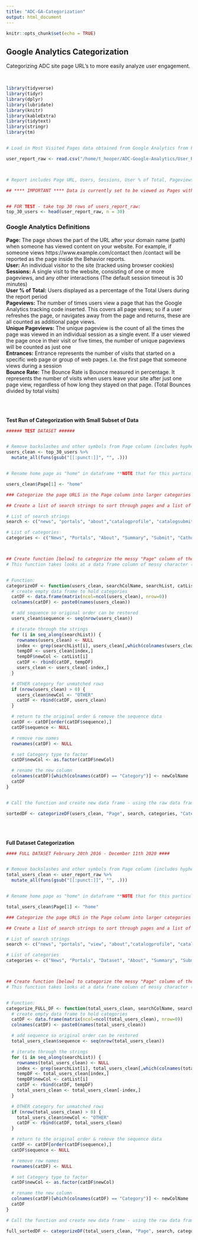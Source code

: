 ```yaml
---
title: "ADC-GA-Categorization"
output: html_document
---
```


```r
knitr::opts_chunk$set(echo = TRUE)
```

## **Google Analytics Categorization**
Categorizing ADC site page URL's to more easily analyze user engagement. 

<br>

```r

library(tidyverse)
library(tidyr)
library(dplyr)
library(lubridate)
library(knitr)
library(kableExtra)
library(tidytext)
library(stringr)
library(tm)



```



```r

# Load in Most Visited Pages data obtained from Google Analytics from February 20, 2016 to December 11, 2020

user_report_raw <- read.csv("/home/t_hooper/ADC-Google-Analytics/User_Report_Feb2016-Dec2020.csv")



# Report includes Page URL, Users, Sessions, User % of Total, Pageviews, Unique Pageviews, Entrances, and Bounce Rate

## **** IMPORTANT **** Data is currently set to be viewed as Pages with the most USERS who visit that page. You can re-order based on Pageviews or Unique Pageviews depending on how you want to visualize the data. 


## FOR TEST - take top 30 rows of users_report_raw:
top_30_users <- head(user_report_raw, n = 30)

```

### **Google Analytics Definitions**
**Page:** The page shows the part of the URL after your domain name (path) when someone has viewed content on your website. For example, if someone views https://www.example.com/contact then /contact will be reported as the page inside the Behavior reports.  
**User:** An individual visitor to the site (tracked using browser cookies)  
**Sessions:** A single visit to the website, consisting of one or more pageviews, and any other interactions (The default session timeout is 30 minutes)  
**User % of Total:** Users displayed as a percentage of the Total Users during the report period  
**Pageviews:** The number of times users view a page that has the Google Analytics tracking code inserted. This covers all page views; so if a user refreshes the page, or navigates away from the page and returns, these are all counted as additional page views.  
**Unique Pageviews:** The unique pageview is the count of all the times the page was viewed in an individual session as a single event. If a user viewed the page once in their visit or five times, the number of unique pageviews will be counted as just one  
**Entrances:** Entrance represents the number of visits that started on a specific web page or group of web pages. I.e. the first page that someone views during a session  
**Bounce Rate:** The Bounce Rate is Bounce measured in percentage. It represents the number of visits when users leave your site after just one page view, regardless of how long they stayed on that page. (Total Bounces divided by total visits)  

<br>
<br>

**Test Run of Categorization with Small Subset of Data**
```r


###### TEST DATASET ######


# Remove backslashes and other symbols from Page column (includes hyphens and periods). **** Not sure if this is necessary. Am trying to differentiate the single "/" as the ADC Homepage, and make it easier to identify search terms for the function below. 
users_clean <- top_30_users %>%
  mutate_all(funs(gsub("[[:punct:]]", "", .)))


# Rename home page as "home" in dataframe **NOTE that for this particular dataset the "Home" page is the top viewed page and so I put in [1]. If it is not the top viewed page you will need to determine which row the homepage is and put that row number in the brackets. *** Is there a better way to do this?? ***

users_clean$Page[1] <- "home"


```


```r

### Categorize the page URLS in the Page column into larger categories using a function ###

## Create a list of search strings to sort through pages and a list of categories (these must be correlated) **Order matters for strings that are repeats -- i.e. "catalog" and "catalog/submit" will be written over so you must identify the longer string first (i.e. catalog/submit). 

# List of search strings
search <- c("news", "portals", "about","catalogprofile", "catalogsubmit", "catalog", "training", "team", "home", "view", "submit", "profile")

# List of categories
categories <- c("News", "Portals", "About", "Summary", "Submit", "Cathome", "Training", "Team", "Home", "Dataset", "WhoMustSub", "Summary")



## Create function [below] to categorize the messy "Page" column of the raw data frame. 
# This function takes looks at a data frame column of messy character (or factorial) data, and produces a new column of categorized data. The inputs are the data frame, the column name of the messy data, a list of search strings, a list of category names (these two have to be correlated), and you have the option of naming the new column.


# Function:
categorizeDF <- function(users_clean, searchColName, searchList, catList, newColName="Category") {
  # create empty data frame to hold categories
  catDF <- data.frame(matrix(ncol=ncol(users_clean), nrow=0))
  colnames(catDF) <- paste0(names(users_clean))

  # add sequence so original order can be restored
  users_clean$sequence <- seq(nrow(users_clean))

  # iterate through the strings
  for (i in seq_along(searchList)) {
    rownames(users_clean) <- NULL
    index <- grep(searchList[i], users_clean[,which(colnames(users_clean) == searchColName)], ignore.case=TRUE)
    tempDF <- users_clean[index,]
    tempDF$newCol <- catList[i]
    catDF <- rbind(catDF, tempDF)
    users_clean <- users_clean[-index,]
  }

  # OTHER category for unmatched rows
  if (nrow(users_clean) > 0) {
    users_clean$newCol <- "OTHER"
    catDF <- rbind(catDF, users_clean)
  }

  # return to the original order & remove the sequence data
  catDF <- catDF[order(catDF$sequence),]
  catDF$sequence <- NULL

  # remove row names
  rownames(catDF) <- NULL

  # set Category type to factor
  catDF$newCol <- as.factor(catDF$newCol)

  # rename the new column
  colnames(catDF)[which(colnames(catDF) == "Category")] <- newColName
  catDF
}



```


```r

# Call the function and create new data frame - using the raw data frame, the messy column you want to sort, the search and category lists, and name of the new column

sortedDF <- categorizeDF(users_clean, "Page", search, categories, "Category")


```

<br>
<br>

**Full Dataset Categorization**

```r

#### FULL DATASET February 20th 2016 - December 11th 2020 ####


# Remove backslashes and other symbols from Page column (includes hyphens and periods). **** Not sure if this is necessary. Am trying to differentiate the single "/" as the ADC Homepage, and make it easier to identify search terms for the function below. 
total_users_clean <- user_report_raw %>%
  mutate_all(funs(gsub("[[:punct:]]", "", .)))


# Rename home page as "home" in dataframe **NOTE that for this particular dataset the "Home" page is the top viewed page and so I put in [1]. If it is not the top viewed page you will need to determine which row the homepage is and put that row number in the brackets. *** Is there a better way to do this?? ***

total_users_clean$Page[1] <- "home"

```

```r

### Categorize the page URLS in the Page column into larger categories using a function ###

## Create a list of search strings to sort through pages and a list of categories (these must be correlated) **Order matters for strings that are repeats, as the function will categorize in the order in which they are assigned(i.e. "catalog" and "catalog/submit" will be written over so you must identify the longer string first (i.e. catalog/submit) in the search list. 

# List of search strings
search <- c("news", "portals", "view", "about","catalogprofile", "catalogsubmit", "catalogshare", "catalog", "meetings", "team", "home", "submit", "profile", "qanda", "support" , "share", "publications", "dataplans", "history", "searchtips", "api", "projects", "webinar", "video", "mydata", "datapreservation", "knb", "plannedoutage", "proposal", "blog", "training", "datapage0", "page0", "data")

# List of categories
categories <- c("News", "Portals", "Dataset", "About", "Summary", "Submit", "Dataset", "Cathome", "Training", "Team", "Home",  "WhoMustSub", "Summary", "QA", "Support", "Dataset", "Publications", "DataPlans", "History", "SearchTips", "API", "Projects", "Webinar", "Webinar", "MyData", "DataPreservation", "KNB", "Outage", "Proposals", "Blog","Training", "Cathome", "Cathome", "Cathome")



## Create function [below] to categorize the messy "Page" column of the raw data frame. 
# This function takes looks at a data frame column of messy character (or factorial) data, and produces a new column of categorized data. The inputs are the data frame, the column name of the messy data, a list of search strings, a list of category names (these two have to be correlated), and you have the option of naming the new column.


# Function:
categorize_FULL_DF <- function(total_users_clean, searchColName, searchList, catList, newColName="Category") {
  # create empty data frame to hold categories
  catDF <- data.frame(matrix(ncol=ncol(total_users_clean), nrow=0))
  colnames(catDF) <- paste0(names(total_users_clean))

  # add sequence so original order can be restored
  total_users_clean$sequence <- seq(nrow(total_users_clean))

  # iterate through the strings
  for (i in seq_along(searchList)) {
    rownames(total_users_clean) <- NULL
    index <- grep(searchList[i], total_users_clean[,which(colnames(total_users_clean) == searchColName)], ignore.case=TRUE)
    tempDF <- total_users_clean[index,]
    tempDF$newCol <- catList[i]
    catDF <- rbind(catDF, tempDF)
    total_users_clean <- total_users_clean[-index,]
  }

  # OTHER category for unmatched rows
  if (nrow(total_users_clean) > 0) {
    total_users_clean$newCol <- "OTHER"
    catDF <- rbind(catDF, total_users_clean)
  }

  # return to the original order & remove the sequence data
  catDF <- catDF[order(catDF$sequence),]
  catDF$sequence <- NULL

  # remove row names
  rownames(catDF) <- NULL

  # set Category type to factor
  catDF$newCol <- as.factor(catDF$newCol)

  # rename the new column
  colnames(catDF)[which(colnames(catDF) == "Category")] <- newColName
  catDF
}


```

```r

# Call the function and create new data frame - using the raw data frame, the messy column you want to sort, the search and category lists, and name of the new column

full_sortedDF <- categorizeDF(total_users_clean, "Page", search, categories, "Category")



```

